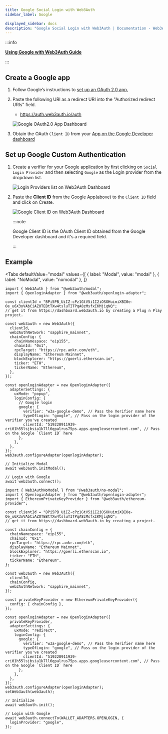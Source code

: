 ```yaml
---
title: Google Social Login with Web3Auth
sidebar_label: Google

displayed_sidebar: docs
description: "Google Social Login with Web3Auth | Documentation - Web3Auth"
---
```



:::info

**[Using Google with Web3Auth Guide](/content-hub/guides/google)**

:::

## Create a Google app

1. Follow Google’s instructions to [set up an OAuth 2.0 app.](https://support.google.com/cloud/answer/6158849?hl=en)
2. Paste the following URI as a redirect URI into the "Authorized redirect URIs" field.

   - https://auth.web3auth.io/auth

   ![Google OAuth2.0 App Dashboard](/content-hub/social-providers/google/google-app-redirect-uri.png)

3. Obtain the OAuth `Client ID` from your [App on the Google Developer dashboard](https://console.developers.google.com/)

## Set up Google Custom Authentication

1. Create a verifier for your Google application by first clicking on `Social Login Provider` and then selecting `Google` as the Login provider from
   the dropdown list.

   ![Login Providers list on Web3Auth Dashboard](/images/dashboard/create-verifier-google.png)

2. Paste the **Client ID** from the Google App(above) to the `Client ID` field and click on Create.

   ![Google Client ID on Web3Auth Dashboard](/images/dashboard/create-verifier-field-error.png)

   :::note

   Google Client ID is the OAuth Client ID obtained from the Google Developer dashboard and it's a required field.

   :::

## Example

<Tabs
defaultValue="modal"
values={[
  { label: "Modal", value: "modal" },
  { label: "NoModal", value: "nomodal" },
]}
>
<TabItem value="modal">

```tsx
import { Web3Auth } from "@web3auth/modal";
import { OpenloginAdapter } from "@web3auth/openlogin-adapter";

const clientId = "BPi5PB_UiIZ-cPz1GtV5i1I2iOSOHuimiXBI0e-Oe_u6X3oVAbCiAZOTEBtTXw4tsluTITPqA8zMsfxIKMjiqNQ";
// get it from https://dashboard.web3auth.io by creating a Plug n Play project.

const web3auth = new Web3Auth({
  clientId,
  web3AuthNetwork: "sapphire_mainnet",
  chainConfig: {
    chainNamespace: "eip155",
    chainId: "0x1",
    rpcTarget: "https://rpc.ankr.com/eth",
    displayName: "Ethereum Mainnet",
    blockExplorer: "https://goerli.etherscan.io",
    ticker: "ETH",
    tickerName: "Ethereum",
  },
});

const openloginAdapter = new OpenloginAdapter({
  adapterSettings: {
    uxMode: "popup",
    loginConfig: {
      // Google login
      google: {
        verifier: "w3a-google-demo", // Pass the Verifier name here
        typeOfLogin: "google", // Pass on the login provider of the verifier you've created
        clientId: "519228911939-cri01h55lsjbsia1k7ll6qpalrus75ps.apps.googleusercontent.com", // Pass on the Google `Client ID` here
      },
    },
  },
});
web3auth.configureAdapter(openloginAdapter);

// Initialize Modal
await web3auth.initModal();

// Login with Google
await web3auth.connect();
```

</TabItem>

<TabItem value="nomodal">

```tsx
import { Web3AuthNoModal } from "@web3auth/no-modal";
import { OpenloginAdapter } from "@web3auth/openlogin-adapter";
import { EthereumPrivateKeyProvider } from "@web3auth/ethereum-provider";

const clientId = "BPi5PB_UiIZ-cPz1GtV5i1I2iOSOHuimiXBI0e-Oe_u6X3oVAbCiAZOTEBtTXw4tsluTITPqA8zMsfxIKMjiqNQ";
// get it from https://dashboard.web3auth.io by creating a project.

const chainConfig = {
  chainNamespace: "eip155",
  chainId: "0x1",
  rpcTarget: "https://rpc.ankr.com/eth",
  displayName: "Ethereum Mainnet",
  blockExplorer: "https://goerli.etherscan.io",
  ticker: "ETH",
  tickerName: "Ethereum",
};

const web3auth = new Web3Auth({
  clientId,
  chainConfig,
  web3AuthNetwork: "sapphire_mainnet",
});

const privateKeyProvider = new EthereumPrivateKeyProvider({
  config: { chainConfig },
});

const openloginAdapter = new OpenloginAdapter({
  privateKeyProvider,
  adapterSettings: {
    uxMode: "redirect",
    loginConfig: {
      google: {
        verifier: "w3a-google-demo", // Pass the Verifier name here
        typeOfLogin: "google", // Pass on the login provider of the verifier you've created
        clientId: "519228911939-cri01h55lsjbsia1k7ll6qpalrus75ps.apps.googleusercontent.com", // Pass on the Google `Client ID` here
      },
    },
  },
});
web3auth.configureAdapter(openloginAdapter);
setWeb3auth(web3auth);

// Initialize
await web3auth.init();

// Login with Google
await web3auth.connectTo(WALLET_ADAPTERS.OPENLOGIN, {
  loginProvider: "google",
});
```

</TabItem>

</Tabs>
